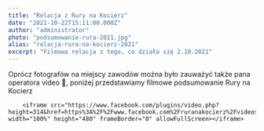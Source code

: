 ```yaml
---
title: "Relacja z Rury na Kocierz"
date: "2021-10-22T15:11:00.000Z"
author: "administrator"
photo: "podsumowanie-rura-2021.jpg"
alias: "relacja-rura-na-kocierz-2021"
excerpt: "Filmowa relacja z tego, co działo się 2.10.2021"
---
```


Oprócz fotografów na miejscy zawodów można było zauważyć także pana operatora video 🎥, poniżej przedstawiamy filmowe podsumowanie Rury na Kocierz

        <iframe src="https://www.facebook.com/plugins/video.php?height=314&href=https%3A%2F%2Fwww.facebook.com%2Fruranakocierz%2Fvideos%2F1572026283131056%2F&show_text=false&width=560&t=0" width="100%" height="480" frameBorder="0" allowFullScreen></iframe>